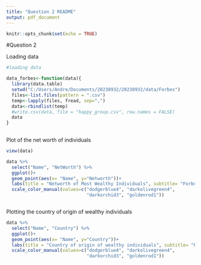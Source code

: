 ---
title: "Question 2 README"
output: pdf_document
---

```{r setup, include=FALSE}
knitr::opts_chunk$set(echo = TRUE)
```

#Question 2

Loading data
```{r}

#loading data

data_forbes<-function(data){
  library(data.table)
  setwd("C:/Users/Andre/Documents/20238932/20238932/data/Forbes")
  files<-list.files(pattern = ".csv")
  temp<-lapply(files, fread, sep=",")
  data<-rbindlist(temp)
  #write.csv(data, file = "happy_group.csv", row.names = FALSE)
  data
}
  

```


Plot of the net worth of individuals
```{r}

view(data)

data %>% 
  select("Name", "NetWorth") %>%
  ggplot()+
  geom_point(aes(x= "Name", y="Networth"))+
  labs(title = "Networth of Most Wealthy Individuals", subtitle= "Forbes data", x = "Names", y = "Networth")+
  scale_color_manual(values=c("dodgerblue4", "darkolivegreen4",
                              "darkorchid3", "goldenrod1"))



```

Plotting the country of origin of wealthy individuals

```{r}
data %>% 
  select("Name", "Country") %>%
  ggplot()+
  geom_point(aes(x= "Name", y="Country"))+
  labs(title = "Country of origin of wealthy individuals", subtitle= "Forbes data", x = "Names", y = "Networth")+
  scale_color_manual(values=c("dodgerblue4", "darkolivegreen4",
                              "darkorchid3", "goldenrod1"))
```




